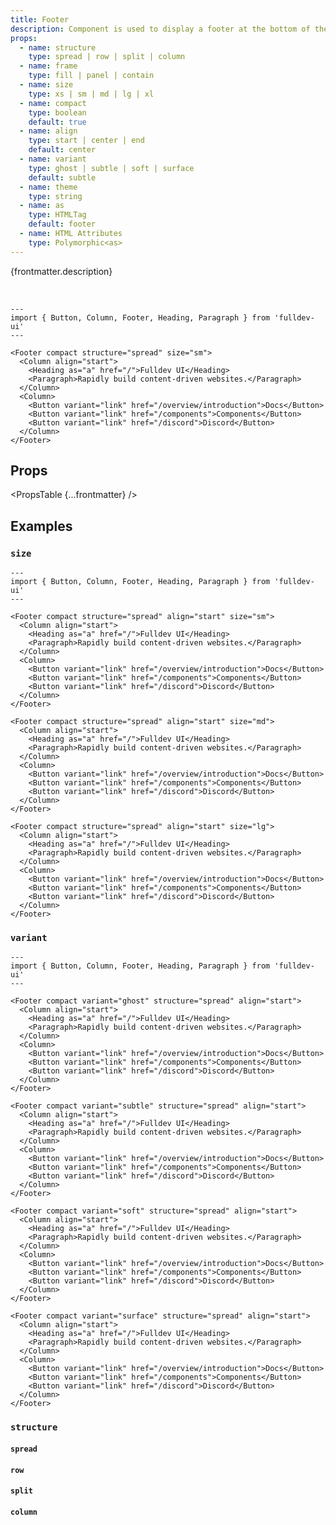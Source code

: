 ```yaml
---
title: Footer
description: Component is used to display a footer at the bottom of the page.
props:
  - name: structure
    type: spread | row | split | column
  - name: frame
    type: fill | panel | contain
  - name: size
    type: xs | sm | md | lg | xl
  - name: compact
    type: boolean
    default: true
  - name: align
    type: start | center | end
    default: center
  - name: variant
    type: ghost | subtle | soft | surface
    default: subtle
  - name: theme
    type: string
  - name: as
    type: HTMLTag
    default: footer
  - name: HTML Attributes
    type: Polymorphic<as>
---
```




{frontmatter.description}

<br />

```astro live
---
import { Button, Column, Footer, Heading, Paragraph } from 'fulldev-ui'
---

<Footer compact structure="spread" size="sm">
  <Column align="start">
    <Heading as="a" href="/">Fulldev UI</Heading>
    <Paragraph>Rapidly build content-driven websites.</Paragraph>
  </Column>
  <Column>
    <Button variant="link" href="/overview/introduction">Docs</Button>
    <Button variant="link" href="/components">Components</Button>
    <Button variant="link" href="/discord">Discord</Button>
  </Column>
</Footer>
```

## Props

<PropsTable {...frontmatter} />

## Examples

### `size`

<SizeProp />

```astro live
---
import { Button, Column, Footer, Heading, Paragraph } from 'fulldev-ui'
---

<Footer compact structure="spread" align="start" size="sm">
  <Column align="start">
    <Heading as="a" href="/">Fulldev UI</Heading>
    <Paragraph>Rapidly build content-driven websites.</Paragraph>
  </Column>
  <Column>
    <Button variant="link" href="/overview/introduction">Docs</Button>
    <Button variant="link" href="/components">Components</Button>
    <Button variant="link" href="/discord">Discord</Button>
  </Column>
</Footer>

<Footer compact structure="spread" align="start" size="md">
  <Column align="start">
    <Heading as="a" href="/">Fulldev UI</Heading>
    <Paragraph>Rapidly build content-driven websites.</Paragraph>
  </Column>
  <Column>
    <Button variant="link" href="/overview/introduction">Docs</Button>
    <Button variant="link" href="/components">Components</Button>
    <Button variant="link" href="/discord">Discord</Button>
  </Column>
</Footer>

<Footer compact structure="spread" align="start" size="lg">
  <Column align="start">
    <Heading as="a" href="/">Fulldev UI</Heading>
    <Paragraph>Rapidly build content-driven websites.</Paragraph>
  </Column>
  <Column>
    <Button variant="link" href="/overview/introduction">Docs</Button>
    <Button variant="link" href="/components">Components</Button>
    <Button variant="link" href="/discord">Discord</Button>
  </Column>
</Footer>
```

### `variant`

<VariantProp />

```astro live
---
import { Button, Column, Footer, Heading, Paragraph } from 'fulldev-ui'
---

<Footer compact variant="ghost" structure="spread" align="start">
  <Column align="start">
    <Heading as="a" href="/">Fulldev UI</Heading>
    <Paragraph>Rapidly build content-driven websites.</Paragraph>
  </Column>
  <Column>
    <Button variant="link" href="/overview/introduction">Docs</Button>
    <Button variant="link" href="/components">Components</Button>
    <Button variant="link" href="/discord">Discord</Button>
  </Column>
</Footer>

<Footer compact variant="subtle" structure="spread" align="start">
  <Column align="start">
    <Heading as="a" href="/">Fulldev UI</Heading>
    <Paragraph>Rapidly build content-driven websites.</Paragraph>
  </Column>
  <Column>
    <Button variant="link" href="/overview/introduction">Docs</Button>
    <Button variant="link" href="/components">Components</Button>
    <Button variant="link" href="/discord">Discord</Button>
  </Column>
</Footer>

<Footer compact variant="soft" structure="spread" align="start">
  <Column align="start">
    <Heading as="a" href="/">Fulldev UI</Heading>
    <Paragraph>Rapidly build content-driven websites.</Paragraph>
  </Column>
  <Column>
    <Button variant="link" href="/overview/introduction">Docs</Button>
    <Button variant="link" href="/components">Components</Button>
    <Button variant="link" href="/discord">Discord</Button>
  </Column>
</Footer>

<Footer compact variant="surface" structure="spread" align="start">
  <Column align="start">
    <Heading as="a" href="/">Fulldev UI</Heading>
    <Paragraph>Rapidly build content-driven websites.</Paragraph>
  </Column>
  <Column>
    <Button variant="link" href="/overview/introduction">Docs</Button>
    <Button variant="link" href="/components">Components</Button>
    <Button variant="link" href="/discord">Discord</Button>
  </Column>
</Footer>
```

### `structure`

#### `spread`

<SpreadProp />

#### `row`

<RowProp />

#### `split`

<SplitProp />

#### `column`

<ColumnProp />
